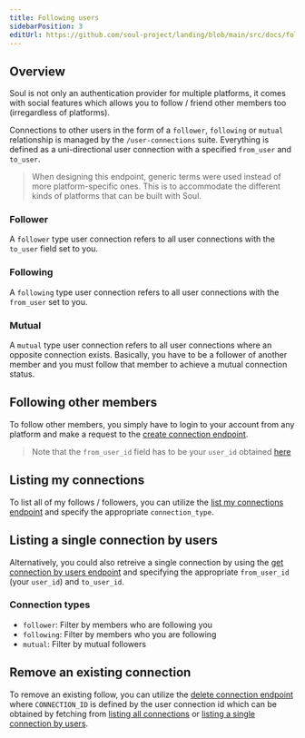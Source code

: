 ```yaml
---
title: Following users
sidebarPosition: 3
editUrl: https://github.com/soul-project/landing/blob/main/src/docs/following-users.mdx
---
```


## Overview

Soul is not only an authentication provider for multiple platforms, it comes with social features
which allows you to follow / friend other members too (irregardless of platforms).

Connections to other users in the form of a `follower`, `following` or `mutual` relationship is managed
by the `/user-connections` suite. Everything is defined as a uni-directional user connection with a specified `from_user` and `to_user`.

> When designing this endpoint, generic terms were used instead of more platform-specific ones. This is to accommodate the different
> kinds of platforms that can be built with Soul.

### Follower

A `follower` type user connection refers to all user connections with the `to_user` field set to you.

### Following

A `following` type user connection refers to all user connections with the `from_user` set to you.

### Mutual

A `mutual` type user connection refers to all user connections where an opposite connection exists.
Basically, you have to be a follower of another member and you must follow that member to achieve a mutual connection status.

## Following other members

To follow other members, you simply have to login to your account from any platform and make a request
to the [create connection endpoint](https://soul.readme.io/reference/userconnectionscontroller_create).

> Note that the `from_user_id` field has to be your `user_id`
> obtained [here](/docs/getting-started#retrieving-my-account-information)

## Listing my connections

To list all of my follows / followers, you can utilize the
[list my connections endpoint](https://soul.readme.io/reference/userconnectionscontroller_findmyconnections)
and specify the appropriate `connection_type`.

## Listing a single connection by users

Alternatively, you could also retreive a single connection by using the
[get connection by users endpoint](https://soul.readme.io/reference/userconnectionscontroller_findonebyuserids)
and specifying the appropriate `from_user_id` (your `user_id`) and `to_user_id`.

### Connection types

- `follower`: Filter by members who are following you
- `following`: Filter by members who you are following
- `mutual`: Filter by mutual followers

## Remove an existing connection

To remove an existing follow, you can utilize the [delete connection endpoint](https://soul.readme.io/reference/userconnectionscontroller_remove)
where `CONNECTION_ID` is defined by the user connection id which can be obtained by fetching from
[listing all connections](/docs/following-users#listing-my-connections)
or [listing a single connection by users](/docs/following-users#listing-a-single-connection-by-users).
